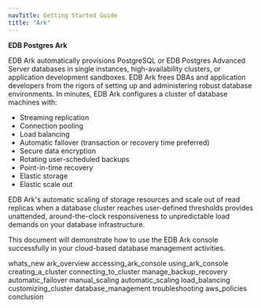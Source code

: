 ```yaml
---
navTitle: Getting Started Guide
title: "Ark"
---
```




**EDB Postgres Ark**

EDB Ark automatically provisions PostgreSQL or EDB Postgres Advanced Server databases in single instances, high-availability clusters, or application development sandboxes. EDB Ark frees DBAs and application developers from the rigors of setting up and administering robust database environments. In minutes, EDB Ark configures a cluster of database machines with:

-   Streaming replication
-   Connection pooling
-   Load balancing
-   Automatic failover (transaction or recovery time preferred)
-   Secure data encryption
-   Rotating user-scheduled backups
-   Point-in-time recovery
-   Elastic storage
-   Elastic scale out

EDB Ark's automatic scaling of storage resources and scale out of read replicas when a database cluster reaches user-defined thresholds provides unattended, around-the-clock responsiveness to unpredictable load demands on your database infrastructure.

This document will demonstrate how to use the EDB Ark console successfully in your cloud-based database management activities.

<div class="toctree" maxdepth="3">

whats\_new ark\_overview accessing\_ark\_console using\_ark\_console creating\_a\_cluster connecting\_to\_cluster manage\_backup\_recovery automatic\_failover manual\_scaling automatic\_scaling load\_balancing customizing\_cluster database\_management troubleshooting aws\_policies conclusion

</div>
